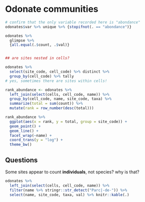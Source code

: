 # Odonate communities


```r
# confirm that the only variable recorded here is "abondance"
odonates$var %>% unique %>% {stopifnot(. == "abondance")}

odonates %>% 
  glimpse %>% 
  {all.equal(.$count, .$val)}


## are sites nested in cells? 

odonates %>% 
  select(site_code, cell_code) %>% distinct %>% 
  group_by(cell_code) %>% tally
# yes, sometimes there are sites within cells!
```

```r

rank_abundance <- odonates %>% 
  left_join(select(cells, cell_code, name)) %>% 
  group_by(cell_code, name, site_code, taxa) %>% 
  summarize(total = sum(count)) %>% 
  mutate(rank = row_number(desc(total)))
```

```r
rank_abundance %>% 
  ggplot(aes(x = rank, y = total, group = site_code)) + 
  geom_point() + 
  geom_line() + 
  facet_wrap(~name) + 
  coord_trans(y = "log") + 
  theme_bw()

```


## Questions

Some sites appear to count **individuals**, not species? why is that? 

```r
odonates %>% 
  left_join(select(cells, cell_code, name)) %>% 
  filter(name %>% stringr::str_detect("Parc|-de-")) %>% 
  select(name, site_code, taxa, val) %>% knitr::kable(.)
```

